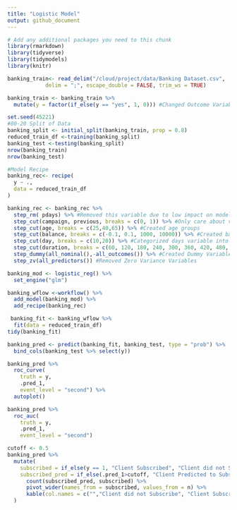 ```yaml
---
title: "Logistic Model"
output: github_document
---
```


```r
# Add any additional packages you need to this chunk
library(rmarkdown)
library(tidyverse)
library(tidymodels)
library(knitr)
```

```r
banking_train<- read_delim("/cloud/project/data/Banking Dataset.csv",
            delim = ";", escape_double = FALSE, trim_ws = TRUE)
```


```r
banking_train <- banking_train %>%
  mutate(y = factor(if_else(y == "yes", 1, 0))) #Changed Outcome Variable to Factor Type
```

```r

set.seed(45221)
#80-20 Split of Data
banking_split <- initial_split(banking_train, prop = 0.8)
reduced_train_df <-training(banking_split)
banking_test <-testing(banking_split)
nrow(banking_train)
nrow(banking_test)
```

```r
#Model Recipe
banking_rec<- recipe(
  y ~ .,
  data = reduced_train_df
)

banking_rec <- banking_rec %>%
  step_rm( pdays) %>% #Removed this variable due to low impact on model.
  step_cut(campaign, previous, breaks = c(0, 1)) %>% #Only care about values x = 0 and x >= 1 for these variables.
  step_cut(age, breaks = c(25,40,65)) %>% #Created age groups
  step_cut(balance, breaks = c(-0.1, 0.1, 1000, 10000)) %>% #Created balance groups
  step_cut(day, breaks = c(10,20)) %>% #Categorized days variable into beginning, middle, or end of the month.
  step_cut(duration, breaks = c(60, 120, 180, 240, 300, 360, 420, 480, 540, 600)) %>% #Divided Calls by duration in minutes.
  step_dummy(all_nominal(),-all_outcomes()) %>% #Created Dummy Variables
  step_zv(all_predictors()) #Removed Zero Variance Variables
```

```r
banking_mod <- logistic_reg() %>%
  set_engine("glm")
```

```r
banking_wflow <-workflow() %>%
  add_model(banking_mod) %>%
  add_recipe(banking_rec)
```


```r
 banking_fit <- banking_wflow %>%
  fit(data = reduced_train_df)
tidy(banking_fit) 
```

```r
banking_pred <- predict(banking_fit, banking_test, type = "prob") %>%
  bind_cols(banking_test %>% select(y))

banking_pred %>%
  roc_curve(
    truth = y,
    .pred_1,
    event_level = "second") %>%
  autoplot()

banking_pred %>%
  roc_auc(
    truth = y,
    .pred_1,
    event_level = "second") 

```

```r
cutoff <- 0.5
banking_pred %>%
  mutate(
    subscribed = if_else(y == 1, "Client Subscribed", "Client did not Subscribe"),
    subscribed_pred = if_else(.pred_1>cutoff, "Client Predicted to Subscribe", "Client Predicted to Not Subscribe") )%>%
      count(subscribed_pred, subscribed) %>%
      pivot_wider(names_from = subscribed, values_from = n) %>%
      kable(col.names = c("","Client did not Subscribe", "Client Subscribed")
  )
```

```r

```

